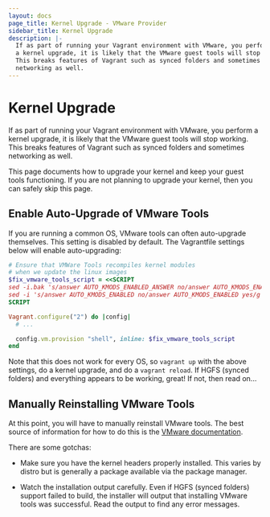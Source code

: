 ```yaml
---
layout: docs
page_title: Kernel Upgrade - VMware Provider
sidebar_title: Kernel Upgrade
description: |-
  If as part of running your Vagrant environment with VMware, you perform
  a kernel upgrade, it is likely that the VMware guest tools will stop working.
  This breaks features of Vagrant such as synced folders and sometimes
  networking as well.
---
```


# Kernel Upgrade

If as part of running your Vagrant environment with VMware, you perform
a kernel upgrade, it is likely that the VMware guest tools will stop working.
This breaks features of Vagrant such as synced folders and sometimes
networking as well.

This page documents how to upgrade your kernel and keep your guest tools
functioning. If you are not planning to upgrade your kernel, then you can safely
skip this page.

## Enable Auto-Upgrade of VMware Tools

If you are running a common OS, VMware tools can often auto-upgrade themselves.
This setting is disabled by default. The Vagrantfile settings below will
enable auto-upgrading:

```ruby
# Ensure that VMWare Tools recompiles kernel modules
# when we update the linux images
$fix_vmware_tools_script = <<SCRIPT
sed -i.bak 's/answer AUTO_KMODS_ENABLED_ANSWER no/answer AUTO_KMODS_ENABLED_ANSWER yes/g' /etc/vmware-tools/locations
sed -i 's/answer AUTO_KMODS_ENABLED no/answer AUTO_KMODS_ENABLED yes/g' /etc/vmware-tools/locations
SCRIPT

Vagrant.configure("2") do |config|
  # ...

  config.vm.provision "shell", inline: $fix_vmware_tools_script
end
```

Note that this does not work for every OS, so `vagrant up` with the above
settings, do a kernel upgrade, and do a `vagrant reload`. If HGFS (synced
folders) and everything appears to be working, great! If not, then read on...

## Manually Reinstalling VMware Tools

At this point, you will have to manually reinstall VMware tools. The best
source of information for how to do this is the
[VMware documentation](https://kb.vmware.com/selfservice/microsites/search.do?language=en_US&cmd=displayKC&externalId=1018414).

There are some gotchas:

- Make sure you have the kernel headers properly installed. This varies
  by distro but is generally a package available via the package manager.

- Watch the installation output carefully. Even if HGFS (synced folders)
  support failed to build, the installer will output that installing VMware
  tools was successful. Read the output to find any error messages.
